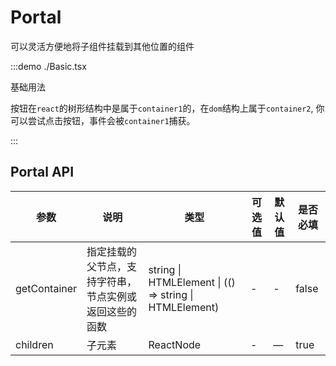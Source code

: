 # Portal

可以灵活方便地将子组件挂载到其他位置的组件

:::demo ./Basic.tsx

基础用法

按钮在`react`的树形结构中是属于`container1`的，在`dom`结构上属于`container2`,
你可以尝试点击按钮，事件会被`container1`捕获。

:::

## Portal API

| 参数 | 说明 | 类型 | 可选值 | 默认值 | 是否必填 |
| --- | --- | --- | --- | --- | --- |
| getContainer | 指定挂载的父节点，支持字符串，节点实例或返回这些的函数 | string &#x007c; HTMLElement &#x007c; (() => string &#x007c; HTMLElement) | - | - | false |
| children | 子元素 | ReactNode | - | — | true |
